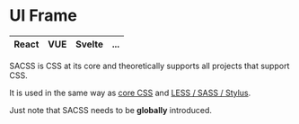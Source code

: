 # UI Frame

|React|VUE|Svelte| ... |
|----|----|----|----|

SACSS is CSS at its core and theoretically supports all projects that support CSS.

It is used in the same way as [core CSS](./use.core) and [LESS / SASS / Stylus](./use.preprocessor).

Just note that SACSS needs to be **globally** introduced.
